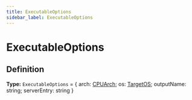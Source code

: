 ```yaml
---
title: ExecutableOptions
sidebar_label: ExecutableOptions
---
```


# ExecutableOptions

## Definition

**Type:** `ExecutableOptions` = \{ arch: [CPUArch](./types/cpuarch); os: [TargetOS](./types/targetos); outputName: string; serverEntry: string \}

